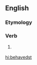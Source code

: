 ==English==

===Etymology===
{{suffix|behaved|est|lang=en}}

===Verb===
{{head|en|verb form|cat2=verb simple past forms|cat3=second-person singular forms}}

# {{label|en|archaic}} {{second-person singular past of|behave|lang=en}}

[[hi:behavedst]]